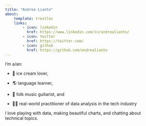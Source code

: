 ```yaml
---
title: "Andrea Lianto"
about:
    template: trestles
    links:
        - icon: linkedin
          href: https://www.linkedin.com/in/andrealianto/
        - icon: twitter
          href: https://twitter.com/
        - icon: github
          href: https://github.com/andrealianto
---
```


I'm a/an:

-   🍦 ice cream lover,

-   🌎 language learner,

-   🎸 folk music guitarist, and

-   👩‍💻 real-world practitioner of data analysis in the tech industry

I love playing with data, making beautiful charts, and chatting about technical topics.
